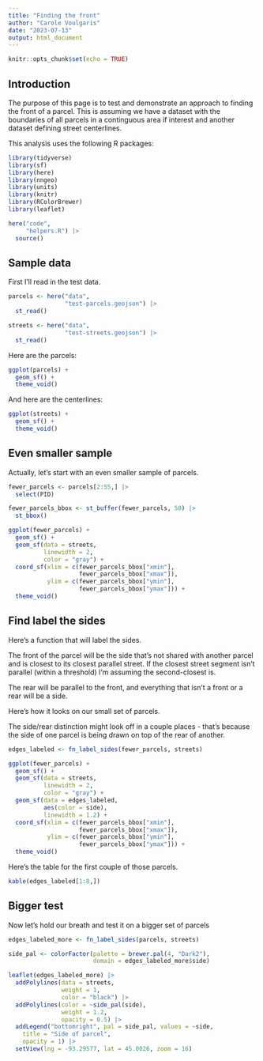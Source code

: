 ```yaml
---
title: "Finding the front"
author: "Carole Voulgaris"
date: "2023-07-13"
output: html_document
---
```


```r
knitr::opts_chunk$set(echo = TRUE)
```

## Introduction

The purpose of this page is to test and demonstrate an approach
to finding the front of a parcel. This is assuming we have a dataset
with the boundaries of all parcels in a continguous area if interest
and another dataset defining street centerlines.

This analysis uses the following R packages:

```r
library(tidyverse)
library(sf)
library(here)
library(nngeo)
library(units)
library(knitr)
library(RColorBrewer)
library(leaflet)

here("code",
     "helpers.R") |>
  source()
```


## Sample data

First I'll read in the test data.

```r
parcels <- here("data",
                "test-parcels.geojson") |>
  st_read()

streets <- here("data",
                "test-streets.geojson") |>
  st_read()
```

Here are the parcels:

```r
ggplot(parcels) +
  geom_sf() +
  theme_void()
```

And here are the centerlines:

```r
ggplot(streets) +
  geom_sf() +
  theme_void()
```

## Even smaller sample

Actually, let's start with an even smaller sample of parcels.

```r
fewer_parcels <- parcels[2:55,] |>
  select(PID)

fewer_parcels_bbox <- st_buffer(fewer_parcels, 50) |>
  st_bbox()

ggplot(fewer_parcels) +
  geom_sf() +
  geom_sf(data = streets,
          linewidth = 2,
          color = "gray") +
  coord_sf(xlim = c(fewer_parcels_bbox["xmin"],
                    fewer_parcels_bbox["xmax"]),
           ylim = c(fewer_parcels_bbox["ymin"],
                    fewer_parcels_bbox["ymax"])) +
  theme_void()
```

## Find label the sides

Here's a function that will label the sides.

The front of the parcel will be the side that's not shared with another parcel and is
closest to its closest parallel street. If the closest
street segment isn't parallel (within a threshold) I'm assuming the second-closest is.

The rear will be parallel to the front, and everything that isn't a front or a rear will 
be a side.
  
Here's how it looks on our small set of parcels.

The side/rear distinction might look off in a couple places - that's
because the side of one parcel is being drawn on top of the rear of another.

```r
edges_labeled <- fn_label_sides(fewer_parcels, streets)

ggplot(fewer_parcels) +
  geom_sf() +
  geom_sf(data = streets,
          linewidth = 2,
          color = "gray") +
  geom_sf(data = edges_labeled,
          aes(color = side),
          linewidth = 1.2) +
  coord_sf(xlim = c(fewer_parcels_bbox["xmin"],
                    fewer_parcels_bbox["xmax"]),
           ylim = c(fewer_parcels_bbox["ymin"],
                    fewer_parcels_bbox["ymax"])) +
  theme_void()
```

Here's the table for the first couple of those parcels. 

```r
kable(edges_labeled[1:8,])
```

## Bigger test

Now let's hold our breath and test it on a bigger set of parcels

```r
edges_labeled_more <- fn_label_sides(parcels, streets)

side_pal <- colorFactor(palette = brewer.pal(4, "Dark2"),
                        domain = edges_labeled_more$side)

leaflet(edges_labeled_more) |>
  addPolylines(data = streets,
               weight = 1,
               color = "black") |>
  addPolylines(color = ~side_pal(side),
               weight = 1.2,
               opacity = 0.5) |>
  addLegend("bottomright", pal = side_pal, values = ~side,
    title = "Side of parcel",
    opacity = 1) |>
  setView(lng = -93.29577, lat = 45.0026, zoom = 16)

  
```
